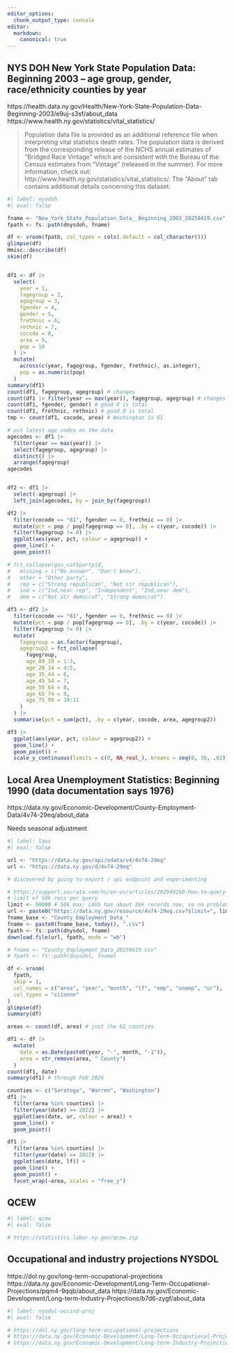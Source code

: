```yaml
---
editor_options: 
  chunk_output_type: console
editor:
  markdown:
    canonical: true  
---
```




## NYS DOH New York State Population Data: Beginning 2003 -- age group, gender, race/ethnicity counties by year

https://health.data.ny.gov/Health/New-York-State-Population-Data-Beginning-2003/e9uj-s3sf/about_data
https://www.health.ny.gov/statistics/vital_statistics/

> Population data file is provided as an additional reference file when
> interpreting vital statistics death rates. The population data is
> derived from the corresponding release of the NCHS annual estimates of
> "Bridged Race Vintage" which are consistent with the Bureau of the
> Census estimates from "Vintage" (released in the summer). For more
> information, check out:
> http://www.health.ny.gov/statistics/vital_statistics/. The "About" tab
> contains additional details concerning this dataset.

```r
#| label: nysdoh
#| eval: false

fname <- "New_York_State_Population_Data__Beginning_2003_20250419.csv"
fpath <- fs::path(dnysdoh, fname)

df <- vroom(fpath, col_types = cols(.default = col_character()))
glimpse(df)
Hmisc::describe(df)
skim(df)


df1 <- df |>
  select(
    year = 1,
    fagegroup = 2,
    agegroup = 3,
    fgender = 4,
    gender = 5,
    frethnic = 6,
    rethnic = 7,
    cocode = 8,
    area = 9,
    pop = 10
  ) |>
  mutate(
    across(c(year, fagegroup, fgender, frethnic), as.integer),
    pop = as.numeric(pop)
  )
summary(df1)
count(df1, fagegroup, agegroup) # changes
count(df1 |> filter(year == max(year)), fagegroup, agegroup) # changes
count(df1, fgender, gender) # good 0 is total
count(df1, frethnic, rethnic) # good 0 is total
tmp <- count(df1, cocode, area) # Washington is 61

# put latest age codes on the data
agecodes <- df1 |>
  filter(year == max(year)) |>
  select(fagegroup, agegroup) |>
  distinct() |>
  arrange(fagegroup)
agecodes


df2 <- df1 |>
  select(-agegroup) |>
  left_join(agecodes, by = join_by(fagegroup))

df2 |>
  filter(cocode == "61", fgender == 0, frethnic == 0) |>
  mutate(pct = pop / pop[fagegroup == 0], .by = c(year, cocode)) |>
  filter(fagegroup != 0) |>
  ggplot(aes(year, pct, colour = agegroup)) +
  geom_line() +
  geom_point()

# fct_collapse(gss_cat$partyid,
#   missing = c("No answer", "Don't know"),
#   other = "Other party",
#   rep = c("Strong republican", "Not str republican"),
#   ind = c("Ind,near rep", "Independent", "Ind,near dem"),
#   dem = c("Not str democrat", "Strong democrat")

df3 <- df2 |>
  filter(cocode == "61", fgender == 0, frethnic == 0) |>
  mutate(pct = pop / pop[fagegroup == 0], .by = c(year, cocode)) |>
  filter(fagegroup != 0) |>
  mutate(
    fagegroup = as.factor(fagegroup),
    agegroup2 = fct_collapse(
      fagegroup,
      age_00_19 = 1:3,
      age_20_34 = 4:5,
      age_35_44 = 6,
      age_45_54 = 7,
      age_55_64 = 8,
      age_65_74 = 9,
      age_75_99 = 10:11
    )
  ) |>
  summarise(pct = sum(pct), .by = c(year, cocode, area, agegroup2))

df3 |>
  ggplot(aes(year, pct, colour = agegroup2)) +
  geom_line() +
  geom_point() +
  scale_y_continuous(limits = c(0, NA_real_), breaks = seq(0, 30, .02))


```

## Local Area Unemployment Statistics: Beginning 1990 (data documentation says 1976)

https://data.ny.gov/Economic-Development/County-Employment-Data/4v74-29eq/about_data

Needs seasonal adjustment

```r
#| label: laus
#| eval: false

url <- "https://data.ny.gov/api/odata/v4/4v74-29eq"
url <- "https://data.ny.gov/d/4v74-29eq"

# discovered by going to export / api endpoint and experimenting

# https://support.socrata.com/hc/en-us/articles/202949268-How-to-query-more-than-1000-rows-of-a-dataset
# limit of 50k recs per query
limit <- 50000 # 50k max; LAUS has about 26k records now, so no problem
url <- paste0("https://data.ny.gov/resource/4v74-29eq.csv?$limit=", limit) # all fields will be character with quotes, that's ok
fname_base <- "County_Employment_Data_"
fname <- paste0(fname_base, today(), ".csv")
fpath <- fs::path(dnysdol, fname)
download.file(url, fpath, mode = "wb")

# fname <- "County_Employment_Data_20250419.csv"
# fpath <- fs::path(dnysdol, fname)

df <- vroom(
  fpath,
  skip = 1,
  col_names = c("area", "year", "month", "lf", "emp", "unemp", "ur"),
  col_types = "ciinnnn"
)
glimpse(df)
summary(df)

areas <- count(df, area) # just the 62 counties

df1 <- df |>
  mutate(
    date = as.Date(paste0(year, "-", month, "-1")),
    area = str_remove(area, " County")
  )
count(df1, date)
summary(df1) # through Feb 2025

counties <- c("Saratoga", "Warren", "Washington")
df1 |>
  filter(area %in% counties) |>
  filter(year(date) >= 2022) |>
  ggplot(aes(date, ur, colour = area)) +
  geom_line() +
  geom_point()

df1 |>
  filter(area %in% counties) |>
  filter(year(date) >= 2022) |>
  ggplot(aes(date, lf)) +
  geom_line() +
  geom_point() +
  facet_wrap(~area, scales = "free_y")

```

## QCEW

```r
#| label: qcew
#| eval: false

# https://statistics.labor.ny.gov/qcew.zip

```

## Occupational and industry projections NYSDOL

https://dol.ny.gov/long-term-occupational-projections
https://data.ny.gov/Economic-Development/Long-Term-Occupational-Projections/pqm4-9qqb/about_data
https://data.ny.gov/Economic-Development/Long-term-Industry-Projections/b7d6-zygf/about_data

```r
#| label: nysdol-occind-proj
#| eval: false

# https://dol.ny.gov/long-term-occupational-projections
# https://data.ny.gov/Economic-Development/Long-Term-Occupational-Projections/pqm4-9qqb/about_data
# https://data.ny.gov/Economic-Development/Long-term-Industry-Projections/b7d6-zygf/about_data

```